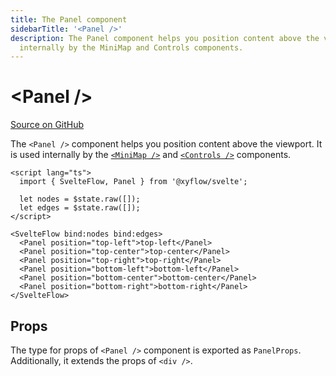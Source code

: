 ```yaml
---
title: The Panel component
sidebarTitle: '<Panel />'
description: The Panel component helps you position content above the viewport. It is used
  internally by the MiniMap and Controls components.
---
```


# &lt;Panel />

[Source on GitHub](hthttps://github.com/xyflow/xyflow/blob/main/packages/svelte/src/lib/container/Panel/Panel.svelte)

The `<Panel />` component helps you position content above the viewport. It is
used internally by the [`<MiniMap />`](/api-reference/components/mini-map) and [`<Controls />`](/api-reference/components/controls)
components.

```svelte
<script lang="ts">
  import { SvelteFlow, Panel } from '@xyflow/svelte';

  let nodes = $state.raw([]);
  let edges = $state.raw([]);
</script>

<SvelteFlow bind:nodes bind:edges>
  <Panel position="top-left">top-left</Panel>
  <Panel position="top-center">top-center</Panel>
  <Panel position="top-right">top-right</Panel>
  <Panel position="bottom-left">bottom-left</Panel>
  <Panel position="bottom-center">bottom-center</Panel>
  <Panel position="bottom-right">bottom-right</Panel>
</SvelteFlow>
```

## Props

The type for props of `<Panel />` component is exported as `PanelProps`. Additionally, it extends the props of `<div />`.

<APIDocs componentName="Panel" groupKeys="HTMLAttributes<HTMLDivElement>" />
